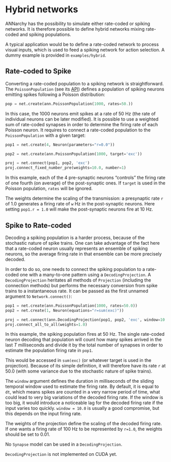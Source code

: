 # Hybrid networks

ANNarchy has the possibility to simulate either rate-coded or spiking networks. It is therefore possible to define hybrid networks mixing rate-coded and spiking populations.

A typical application would be to define a rate-coded network to process visual inputs, which is used to feed a spiking network for action selection. A dummy example is provided in `examples/hybrid`.

## Rate-coded to Spike

Converting a rate-coded population to a spiking network is straightforward. The `PoissonPopulation` (see its [API](/reference/PoissonPopulation.qmd)) defines a population of spiking neurons emitting spikes following a Poisson distribution:

```python
pop = net.create(ann.PoissonPopulation(1000, rates=50.))
```

In this case, the 1000 neurons emit spikes at a rate of 50 Hz (the rate of individual neurons can be later modified). It is possible to use a weighted sum of rate-coded synapses in order to determine the firing rate of each Poisson neuron. It requires to connect a rate-coded population to the `PoissonPopulation` with a given target:

```python
pop1 = net.create(4, Neuron(parameters="r=0.0"))

pop2 = net.create(ann.PoissonPopulation(1000, target='exc'))

proj = net.connect(pop1, pop2, 'exc')
proj.connect_fixed_number_pre(weights=10.0, number=1)
```

In this example, each of the 4 pre-synaptic neurons "controls" the firing rate of one fourth (on average) of the post-synaptic ones. If `target` is used in the Poisson population, `rates` will be ignored.

The weights determine the scaling of the transmission: a presynaptic rate `r` of 1.0 generates a firing rate of `w` Hz in the post-synaptic neurons. Here setting `pop1.r = 1.0` will make the post-synaptic neurons fire at 10 Hz.

## Spike to Rate-coded

Decoding a spiking population is a harder process, because of the stochastic nature of spike trains. One can take advantage of the fact here that a rate-coded neuron usually represents an ensemble of spiking neurons, so the average firing rate in that ensemble can be more precisely decoded.

In order to do so, one needs to connect the spiking population to a rate-coded one with a many-to-one pattern using a `DecodingProjection`. A `DecodingProjection` heritates all methods of `Projection` (including the connection methods) but performs the necessary conversion from spike trains to a instantaneous rate. It can be passed as the first unnamed argument to `Network.connect()`:

```python
pop1 = net.create(ann.PoissonPopulation(1000, rates=50.0))
pop2 = net.create(1, Neuron(equations="r=sum(exc)"))

proj = net.connect(ann.DecodingProjection(pop1, pop2, 'exc', window=10.0))
proj.connect_all_to_all(weights=1.0)
```

In this example, the spiking population fires at 50 Hz. The single rate-coded neuron decoding that population will count how many spikes arrived in the last $T$ milliseconds and divide it by the total number of synapses in order to estimate the population firing rate in `pop1`.

This would be accessed in `sum(exc)` (or whatever target is used in the projection). Because of its simple definition, it will therefore have its rate `r` at 50.0 (with some variance due to the stochastic nature of spike trains).

The `window` argument defines the duration in milliseconds of the sliding temporal window used to estimate the firing rate. By default, it is equal to `dt`, which means spikes are counted in a very narrow period of time, what could lead to very big variations of the decoded firing rate. If the window is too big, it would introduce a noticeable lag for the decoded firing rate if the input varies too quickly. `window = 10.0` is usually a good compromise, but this depends on the input firing rate.

The weights of the projection define the scaling of the decoded firing rate. If one wants a firing rate of 100 Hz to be represented by `r=1.0`, the weights should be set to 0.01.

No `Synapse` model can be used in a `DecodingProjection`.

:::callout-warning

`DecodingProjection` is not implemented on CUDA yet.
:::
